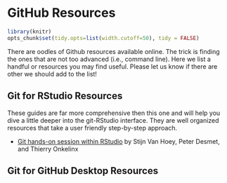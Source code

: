 # GitHub Resources {#Resource7}

```r

library(knitr)
opts_chunk$set(tidy.opts=list(width.cutoff=50), tidy = FALSE)

```

There are oodles of Github resources available online. The trick is finding the ones that are not too advanced (i.e., command line). Here we list a handful or resources you may find useful. Please let us know if there are other we should add to the list!

## Git for RStudio Resources {#Resource7.1}

These guides are far more comprehensive then this one and will help you dive a little deeper into the git-RStudio interface. They are well organized resources that take a user friendly step-by-step approach.

- [Git hands-on session within RStudio](https://inbo.github.io/git-course/course_rstudio.html#1_Setup) by Stijn Van Hoey, Peter Desmet, and Thierry Onkelinx



## Git for GitHub Desktop Resources {#Resource7.2}
